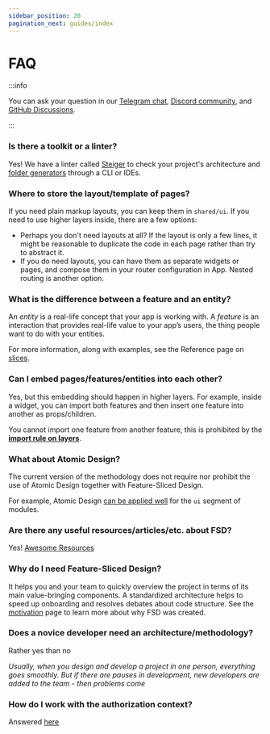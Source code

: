 ```yaml
---
sidebar_position: 20
pagination_next: guides/index
---
```


# FAQ

:::info

You can ask your question in our [Telegram chat][telegram], [Discord community][discord], and [GitHub Discussions][github-discussions].

:::

### Is there a toolkit or a linter?

Yes! We have a linter called [Steiger][ext-steiger] to check your project's architecture and [folder generators][ext-tools] through a CLI or IDEs.

### Where to store the layout/template of pages?

If you need plain markup layouts, you can keep them in `shared/ui`. If you need to use higher layers inside, there are a few options:

- Perhaps you don't need layouts at all? If the layout is only a few lines, it might be reasonable to duplicate the code in each page rather than try to abstract it.
- If you do need layouts, you can have them as separate widgets or pages, and compose them in your router configuration in App. Nested routing is another option.

### What is the difference between a feature and an entity?

An _entity_ is a real-life concept that your app is working with. A _feature_ is an interaction that provides real-life value to your app’s users, the thing people want to do with your entities.

For more information, along with examples, see the Reference page on [slices][reference-entities].

### Can I embed pages/features/entities into each other?

Yes, but this embedding should happen in higher layers. For example, inside a widget, you can import both features and then insert one feature into another as props/children.

You cannot import one feature from another feature, this is prohibited by the [**import rule on layers**][import-rule-layers].

### What about Atomic Design?

The current version of the methodology does not require nor prohibit the use of Atomic Design together with Feature-Sliced Design.

For example, Atomic Design [can be applied well](https://t.me/feature_sliced/1653) for the `ui` segment of modules.

### Are there any useful resources/articles/etc. about FSD?

Yes! [Awesome Resources](/community/awesome)

### Why do I need Feature-Sliced Design?

It helps you and your team to quickly overview the project in terms of its main value-bringing components. A standardized architecture helps to speed up onboarding and resolves debates about code structure. See the [motivation][motivation] page to learn more about why FSD was created.

### Does a novice developer need an architecture/methodology?

Rather yes than no

*Usually, when you design and develop a project in one person, everything goes smoothly. But if there are pauses in development, new developers are added to the team - then problems come*

### How do I work with the authorization context?

Answered [here](/docs/guides/examples/auth)

[ext-steiger]: https://github.com/feature-sliced/steiger
[import-rule-layers]: /docs/reference/layers#import-rule-on-layers
[reference-entities]: /docs/reference/layers#entities
[ext-tools]: /community/awesome
[motivation]: /docs/about/motivation
[telegram]: https://t.me/feature_sliced
[discord]: https://discord.gg/S8MzWTUsmp
[github-discussions]: https://github.com/feature-sliced/documentation/discussions
